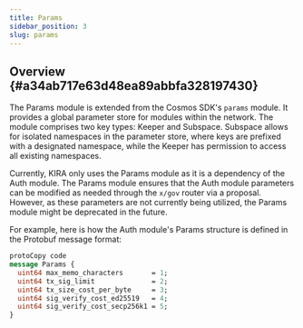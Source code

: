 ```yaml
---
title: Params
sidebar_position: 3
slug: params
---
```





## Overview {#a34ab717e63d48ea89abbfa328197430}


The Params module is extended from the Cosmos SDK's `params` module. It provides a global parameter store for modules within the network. The module comprises two key types: Keeper and Subspace. Subspace allows for isolated namespaces in the parameter store, where keys are prefixed with a designated namespace, while the Keeper has permission to access all existing namespaces.


Currently, KIRA only uses the Params module as it is a dependency of the Auth module. The Params module ensures that the Auth module parameters can be modified as needed through the `x/gov` router via a proposal. However, as these parameters are not currently being utilized, the Params module might be deprecated in the future.


For example, here is how the Auth module's Params structure is defined in the Protobuf message format:


```protobuf
protoCopy code
message Params {
  uint64 max_memo_characters       = 1;
  uint64 tx_sig_limit              = 2;
  uint64 tx_size_cost_per_byte     = 3;
  uint64 sig_verify_cost_ed25519   = 4;
  uint64 sig_verify_cost_secp256k1 = 5;
}
```


